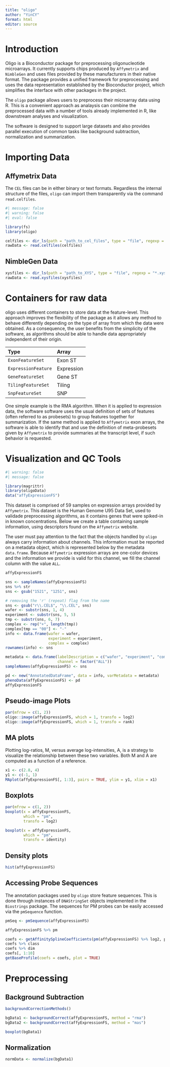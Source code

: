 ```yaml
---
title: "oligo"
author: "YinCY"
format: html
editor: source
---
```


# Introduction

Oligo is a Bioconductor package for preprocessing oligonucleotide microarrays. It currently supports chips produced by `Affymetrix` and `NimbleGen` and uses files provided by these manufacturers in their native format. The package provides a unified framework for preprocessing and uses the data representation established by the Bioconductor project, which simplifies the interface with other packages in the project.

The `oligo` package allows users to preprocess their microarray data using R. This is a convenient approach as analaysis can combine the preprocessed data with a number of tools already implemented in R, like downstream analyses and visualization.

The software is designed to support large datasets and also provides parallel execution of common tasks like background subtraction, normalization and summarization.

# Importing Data

## Affymetrix Data

The `CEL` files can be in either binary or text formats. Regardless the internal structure of the files, `oligo` can import them transparently via the command `read.celfiles`.

```r
#| message: false
#| warning: false
#| eval: false

library(fs)
library(oligo)

celfiles <- dir_ls(path = "path_to_cel_files", type = "file", regexp = "*.CEL$")
rawData <- read.celfiles(celfiles)
```

## NimbleGen Data

```r
xysfiles <- dir_ls(path = "path_to_XYS", type = "file", regexp = "*.xys$")
rawData <- read.xysfiles(xysfiles)
```

# Containers for raw data

oligo uses different containers to store data at the feature-level. This approach improves the flexibility of the package as it allows any method to behave differently depending on the type of array from which the data were obtained. As a consequence, the user benefits from the simplicity of the software, as algorithms should be able to handle data appropriately independent of their origin.

| **Type**            | **Array**  |
|:--------------------|:-----------|
| `ExonFeatureSet`    | Exon ST    |
| `ExpressionFeature` | Expression |
| `GeneFeatureSet`    | Gene ST    |
| `TilingFeatureSet`  | Tiling     |
| `SnpFeatureSet`     | SNP        |

One simple example is the RMA algorithm. When it is applied to expression data, the software software uses the usual definition of sets of features (often referred to as probesets) to group features together for summarization. If the same method is applied to `Affymetrix` exon arrays, the software is able to identify that and use the definition of meta-probesets given by `Affymetrix` to provide summaries at the transcript level, if such behavior is requested.

# Visualization and QC Tools
```r
#| warning: false
#| message: false

library(magrittr)
library(oligoData)
data("affyExpressionFS")
```

This dataset is comprised of 59 samples on expression arrays provided by `Affymetrix`. This dataset is the Human Genome U95 Data Set, used to validade preprocessing algorithms, as it contains genes that were spiked-in in known concentrations. Below we create a table containing sample information, using descriptors found on the `Affymetrix` website.

The user must pay attention to the fact that the objects handled by `oligo` always carry information about channels. This information must be reported on a metadata object, which is represented below by the metadata `data.frame`. Because `Affymetrix` expression arrays are one-color devices and the information we provide is valid for this channel, we fill the channel column with the value `ALL`.

```r
affyExpressionFS

sns <- sampleNames(affyExpressionFS)
sns %>% str
sns <- gsub("1521", "1251", sns)

# removing the 'r' (repeat) flag from the name
sns <- gsub("r\\.CEL$", "\\.CEL", sns)
wafer <- substr(sns, 1, 4)
experiment <- substr(sns, 5, 5)
tmp <- substr(sns, 6, 7)
complex <- rep("+", length(tmp))
complex[tmp == "00"] <- "-"
info <- data.frame(wafer = wafer, 
                   experiment = experiment, 
                   complex = complex)
rownames(info) <- sns

metadata <- data.frame(labelDescription = c("wafer", "experiment", "complex"), 
                       channel = factor("ALL"))
sampleNames(affyExpressionFS) <- sns

pd <- new("AnnotatedDataFrame", data = info, varMetadata = metadata)
phenoData(affyExpressionFS) <- pd
affyExpressionFS
```

## Pseudo-image Plots
```r
par(mfrow = c(1, 2))
oligo::image(affyExpressionFS, which = 1, transfo = log2)
oligo::image(affyExpressionFS, which = 1, transfo = rank)
```

## MA plots
Plotting log-ratios, M, versus average log-intensities, A, is a strategy to visualize the relationship
between these two variables. Both M and A are computed as a function of a reference.

```r
x1 <- c(2.8, 4)
y1 <- c(-1, 1)
MAplot(affyExpressionFS[, 1:3], pairs = TRUE, ylim = y1, xlim = x1)
```

## Boxplots
```r
par(mfrow = c(1, 2))
boxplot(x = affyExpressionFS, 
        which = "pm", 
        transfo = log2)

boxplot(x = affyExpressionFS, 
        which = "pm", 
        transfo = identity)
```

## Density plots
```r
hist(affyExpressionFS)
```

## Accessing Probe Sequences
The annotation packages used by `oligo` store feature sequences. This is done through instances of `DNAStringSet` objects implemented in the `Biostrings` package. The sequences for PM probes can be easily accessed via the `pmSequence` function. 

```r
pmSeq <- pmSequence(affyExpressionFS)
```

```r
affyExpressionFS %>% pm
```

```r
coefs <- getAffinitySplineCoefficients(pm(affyExpressionFS) %>% log2, pmSeq)
coefs %>% class
coefs %>% dim
coefs[, 1:10]
getBaseProfile(coefs = coefs, plot = TRUE)
```


# Preprocessing
## Background Subtraction
```r
backgroundCorrectionMethods()
```

```r
bgData1 <- backgroundCorrect(affyExpressionFS, method = "rma")
bgData2 <- backgroundCorrect(affyExpressionFS, method = "mas")
```

```r
boxplot(bgData1)
```

## Normalization
```r
normData <- normalize(bgData1)
```




